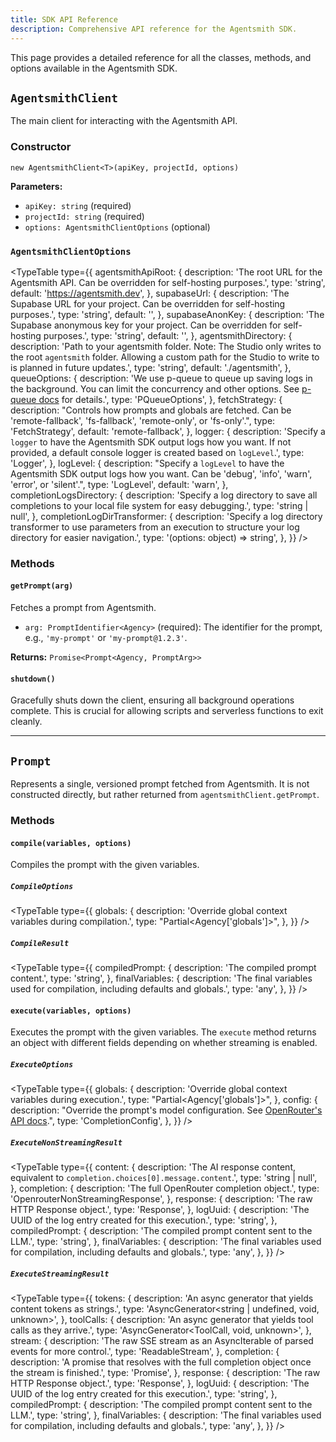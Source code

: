 ```yaml
---
title: SDK API Reference
description: Comprehensive API reference for the Agentsmith SDK.
---
```



This page provides a detailed reference for all the classes, methods, and options available in the Agentsmith SDK.

## `AgentsmithClient`

The main client for interacting with the Agentsmith API.

### Constructor

`new AgentsmithClient<T>(apiKey, projectId, options)`

**Parameters:**

- `apiKey: string` (required)
- `projectId: string` (required)
- `options: AgentsmithClientOptions` (optional)

### `AgentsmithClientOptions`

<TypeTable
  type={{
    agentsmithApiRoot: {
      description:
        'The root URL for the Agentsmith API. Can be overridden for self-hosting purposes.',
      type: 'string',
      default: 'https://agentsmith.dev',
    },
    supabaseUrl: {
      description:
        'The Supabase URL for your project. Can be overridden for self-hosting purposes.',
      type: 'string',
      default: '',
    },
    supabaseAnonKey: {
      description:
        'The Supabase anonymous key for your project. Can be overridden for self-hosting purposes.',
      type: 'string',
      default: '',
    },
    agentsmithDirectory: {
      description:
        'Path to your agentsmith folder. Note: The Studio only writes to the root `agentsmith` folder. Allowing a custom path for the Studio to write to is planned in future updates.',
      type: 'string',
      default: './agentsmith',
    },
    queueOptions: {
      description:
        'We use p-queue to queue up saving logs in the background. You can limit the concurrency and other options. See [p-queue docs](https://www.npmjs.com/package/p-queue) for details.',
      type: 'PQueueOptions',
    },
    fetchStrategy: {
      description:
        "Controls how prompts and globals are fetched. Can be 'remote-fallback', 'fs-fallback', 'remote-only', or 'fs-only'.",
      type: 'FetchStrategy',
      default: 'remote-fallback',
    },
    logger: {
      description:
        'Specify a `logger` to have the Agentsmith SDK output logs how you want. If not provided, a default console logger is created based on `logLevel`.',
      type: 'Logger',
    },
    logLevel: {
      description:
        "Specify a `logLevel` to have the Agentsmith SDK output logs how you want. Can be 'debug', 'info', 'warn', 'error', or 'silent'.",
      type: 'LogLevel',
      default: 'warn',
    },
    completionLogsDirectory: {
      description:
        'Specify a log directory to save all completions to your local file system for easy debugging.',
      type: 'string | null',
    },
    completionLogDirTransformer: {
      description:
        'Specify a log directory transformer to use parameters from an execution to structure your log directory for easier navigation.',
      type: '(options: object) => string',
    },
  }}
/>

### Methods

#### `getPrompt(arg)`

Fetches a prompt from Agentsmith.

- `arg: PromptIdentifier<Agency>` (required): The identifier for the prompt, e.g., `'my-prompt'` or `'my-prompt@1.2.3'`.

**Returns:** `Promise<Prompt<Agency, PromptArg>>`

#### `shutdown()`

Gracefully shuts down the client, ensuring all background operations complete. This is crucial for allowing scripts and serverless functions to exit cleanly.

---

## `Prompt`

Represents a single, versioned prompt fetched from Agentsmith. It is not constructed directly, but rather returned from `agentsmithClient.getPrompt`.

### Methods

#### `compile(variables, options)`

Compiles the prompt with the given variables.

##### `CompileOptions`

<TypeTable
  type={{
    globals: {
      description: 'Override global context variables during compilation.',
      type: "Partial<Agency['globals']>",
    },
  }}
/>

##### `CompileResult`

<TypeTable
  type={{
    compiledPrompt: {
      description: 'The compiled prompt content.',
      type: 'string',
    },
    finalVariables: {
      description: 'The final variables used for compilation, including defaults and globals.',
      type: 'any',
    },
  }}
/>

#### `execute(variables, options)`

Executes the prompt with the given variables. The `execute` method returns an object with different fields depending on whether streaming is enabled.

##### `ExecuteOptions`

<TypeTable
  type={{
    globals: {
      description: 'Override global context variables during execution.',
      type: "Partial<Agency['globals']>",
    },
    config: {
      description:
        "Override the prompt's model configuration. See [OpenRouter's API docs](https://openrouter.ai/docs/api-reference/overview).",
      type: 'CompletionConfig',
    },
  }}
/>

##### `ExecuteNonStreamingResult`

<TypeTable
  type={{
    content: {
      description:
        'The AI response content, equivalent to `completion.choices[0].message.content`.',
      type: 'string | null',
    },
    completion: {
      description: 'The full OpenRouter completion object.',
      type: 'OpenrouterNonStreamingResponse',
    },
    response: {
      description: 'The raw HTTP Response object.',
      type: 'Response',
    },
    logUuid: {
      description: 'The UUID of the log entry created for this execution.',
      type: 'string',
    },
    compiledPrompt: {
      description: 'The compiled prompt content sent to the LLM.',
      type: 'string',
    },
    finalVariables: {
      description: 'The final variables used for compilation, including defaults and globals.',
      type: 'any',
    },
  }}
/>

##### `ExecuteStreamingResult`

<TypeTable
  type={{
    tokens: {
      description: 'An async generator that yields content tokens as strings.',
      type: 'AsyncGenerator<string | undefined, void, unknown>',
    },
    toolCalls: {
      description: 'An async generator that yields tool calls as they arrive.',
      type: 'AsyncGenerator<ToolCall, void, unknown>',
    },
    stream: {
      description: 'The raw SSE stream as an AsyncIterable of parsed events for more control.',
      type: 'ReadableStream<Uint8Array>',
    },
    completion: {
      description:
        'A promise that resolves with the full completion object once the stream is finished.',
      type: 'Promise<OpenrouterNonStreamingResponse>',
    },
    response: {
      description: 'The raw HTTP Response object.',
      type: 'Response',
    },
    logUuid: {
      description: 'The UUID of the log entry created for this execution.',
      type: 'string',
    },
    compiledPrompt: {
      description: 'The compiled prompt content sent to the LLM.',
      type: 'string',
    },
    finalVariables: {
      description: 'The final variables used for compilation, including defaults and globals.',
      type: 'any',
    },
  }}
/>
